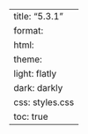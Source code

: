---
title: "5.3.1"
format:
    html:
        theme:
            light: flatly
            dark: darkly
        css: styles.css
        toc: true
---
